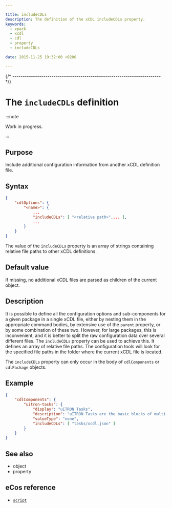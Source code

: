 ```yaml
---

title: includeCDLs
description: The definition of the xCDL includeCDLs property.
keywords:
  - xpack
  - xcdl
  - cdl
  - property
  - includeCDLs

date: 2015-11-25 19:32:00 +0200

---
```



{/* ------------------------------------------------------------------------ */}

# The `includeCDLs` definition

:::note

Work in progress.

:::

## Purpose

Include additional configuration information from another xCDL definition file.

## Syntax

```json {5}
{
    "cdlOptions": {
        "<name>": {
            ...
            "includeCDLs": [ "<relative path>",... ],
            ...
        }
    }
}
```

The value of the `includeCDLs` property is an array of strings containing relative file paths to other xCDL definitions.

## Default value

If missing, no additional xCDL files are parsed as children of the current object.

## Description

It is possible to define all the configuration options and sub-components for a given package in a single xCDL file, either by nesting them in the appropriate command bodies, by extensive use of the `parent` property, or by some combination of these two. However, for large packages, this is inconvenient, and it is better to split the raw configuration data over several different files. The `includeCDLs` property can be used to achieve this. It defines an array of relative file paths. The configuration tools will look for the specified file paths in the folder where the current xCDL file is located.

The `includeCDLs` property can only occur in the body of `cdlComponents` or `cdlPackage` objects.

## Example

```json
{
    "cdlComponents": {
        "uitron-tasks": {
            "display": "uITRON Tasks",
            "description": "uITRON Tasks are the basic blocks of multi-tasking in the uITRON world; they are threads or lightweight processes, sharing the address space and the CPU. They communicate using the primitives outlined above. Each has a stack, an entry point (a C or C++ function), and (where appropriate) a scheduling priority.",
            "valueType": "none",
            "includeCDLs": [ "tasks/xcdl.json" ]
        }
    }
}
```

## See also

- <MetadataObjectLink name="cdlComponents" /> object
- <MetadataObjectPropertyLink name="parent" /> property

## eCos reference

- [`script`](https://ecos.sourceware.org/docs-latest/cdl-guide/ref.script.html)
